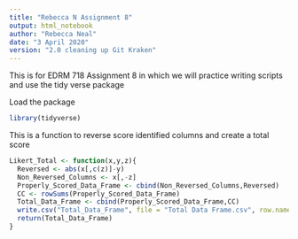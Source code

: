 ---
title: "Rebecca N Assignment 8"
output: html_notebook
author: "Rebecca Neal"
date: "3 April 2020"
version: "2.0 cleaning up Git Kraken"
---

This is for EDRM 718 Assignment 8 in which we will practice writing scripts and
use the tidy verse package

Load the package
```{r}
library(tidyverse)
```

This is a function to reverse score identified columns and create a total score
```{r}
Likert_Total <- function(x,y,z){
  Reversed <- abs(x[,c(z)]-y)
  Non_Reversed_Columns <- x[,-z]
  Properly_Scored_Data_Frame <- cbind(Non_Reversed_Columns,Reversed)
  CC <- rowSums(Properly_Scored_Data_Frame)
  Total_Data_Frame <- cbind(Properly_Scored_Data_Frame,CC)
  write.csv("Total_Data_Frame", file = "Total Data Frame.csv", row.names = FALSE)
  return(Total_Data_Frame)
}
```
